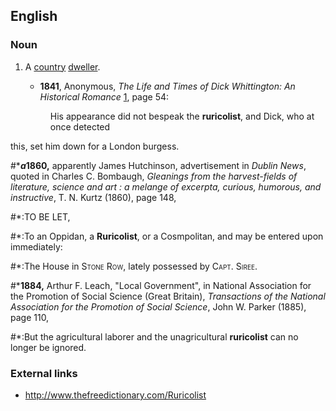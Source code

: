 ==English==

===Noun===
{{en-noun}}

# {{rare}} A [[country]] [[dweller]].
#*'''1841''', Anonymous, ''The Life and Times of Dick Whittington: An Historical Romance'' [http://books.google.com/books?id=kAYoAAAAMAAJ], page 54:
#:His appearance did not bespeak the '''ruricolist''', and Dick, who at once detected
this, set him down for a London burgess.
#*'''''a''1860,''' apparently James Hutchinson, advertisement in ''Dublin News'', quoted in Charles C. Bombaugh, ''Gleanings from the harvest-fields of literature, science and art : a melange of excerpta, curious, humorous, and instructive'', T. N. Kurtz (1860), page 148,
#*:TO BE LET,
#*:To an Oppidan, a '''Ruricolist''', or a Cosmpolitan, and may be entered upon immediately:
#*:The House in <span style="font-variant:small-caps">Stone Row</span>, lately possessed by <span style="font-variant:small-caps">Capt. Siree</span>.
#*'''1884,''' Arthur F. Leach, "Local Government", in National Association for the Promotion of Social Science (Great Britain), ''Transactions of the National Association for the Promotion of Social Science'', John W. Parker (1885), page 110,
#*:But the agricultural laborer and the unagricultural '''ruricolist''' can no longer be ignored.

===External links===
*http://www.thefreedictionary.com/Ruricolist